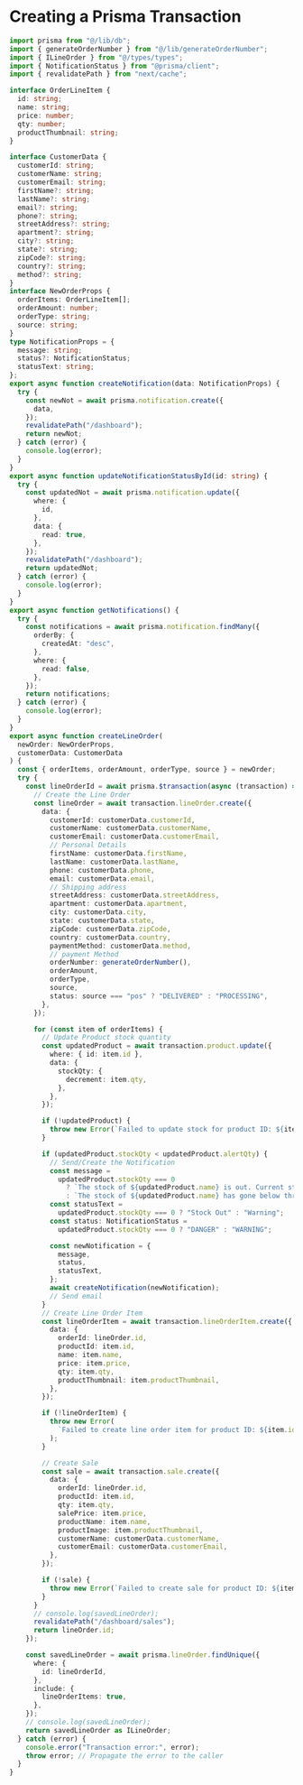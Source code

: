 # Creating a Prisma Transaction

```ts copy
import prisma from "@/lib/db";
import { generateOrderNumber } from "@/lib/generateOrderNumber";
import { ILineOrder } from "@/types/types";
import { NotificationStatus } from "@prisma/client";
import { revalidatePath } from "next/cache";

interface OrderLineItem {
  id: string;
  name: string;
  price: number;
  qty: number;
  productThumbnail: string;
}

interface CustomerData {
  customerId: string;
  customerName: string;
  customerEmail: string;
  firstName?: string;
  lastName?: string;
  email?: string;
  phone?: string;
  streetAddress?: string;
  apartment?: string;
  city?: string;
  state?: string;
  zipCode?: string;
  country?: string;
  method?: string;
}
interface NewOrderProps {
  orderItems: OrderLineItem[];
  orderAmount: number;
  orderType: string;
  source: string;
}
type NotificationProps = {
  message: string;
  status?: NotificationStatus;
  statusText: string;
};
export async function createNotification(data: NotificationProps) {
  try {
    const newNot = await prisma.notification.create({
      data,
    });
    revalidatePath("/dashboard");
    return newNot;
  } catch (error) {
    console.log(error);
  }
}
export async function updateNotificationStatusById(id: string) {
  try {
    const updatedNot = await prisma.notification.update({
      where: {
        id,
      },
      data: {
        read: true,
      },
    });
    revalidatePath("/dashboard");
    return updatedNot;
  } catch (error) {
    console.log(error);
  }
}
export async function getNotifications() {
  try {
    const notifications = await prisma.notification.findMany({
      orderBy: {
        createdAt: "desc",
      },
      where: {
        read: false,
      },
    });
    return notifications;
  } catch (error) {
    console.log(error);
  }
}
export async function createLineOrder(
  newOrder: NewOrderProps,
  customerData: CustomerData
) {
  const { orderItems, orderAmount, orderType, source } = newOrder;
  try {
    const lineOrderId = await prisma.$transaction(async (transaction) => {
      // Create the Line Order
      const lineOrder = await transaction.lineOrder.create({
        data: {
          customerId: customerData.customerId,
          customerName: customerData.customerName,
          customerEmail: customerData.customerEmail,
          // Personal Details
          firstName: customerData.firstName,
          lastName: customerData.lastName,
          phone: customerData.phone,
          email: customerData.email,
          // Shipping address
          streetAddress: customerData.streetAddress,
          apartment: customerData.apartment,
          city: customerData.city,
          state: customerData.state,
          zipCode: customerData.zipCode,
          country: customerData.country,
          paymentMethod: customerData.method,
          // payment Method
          orderNumber: generateOrderNumber(),
          orderAmount,
          orderType,
          source,
          status: source === "pos" ? "DELIVERED" : "PROCESSING",
        },
      });

      for (const item of orderItems) {
        // Update Product stock quantity
        const updatedProduct = await transaction.product.update({
          where: { id: item.id },
          data: {
            stockQty: {
              decrement: item.qty,
            },
          },
        });

        if (!updatedProduct) {
          throw new Error(`Failed to update stock for product ID: ${item.id}`);
        }

        if (updatedProduct.stockQty < updatedProduct.alertQty) {
          // Send/Create the Notification
          const message =
            updatedProduct.stockQty === 0
              ? `The stock of ${updatedProduct.name} is out. Current stock: ${updatedProduct.stockQty}.`
              : `The stock of ${updatedProduct.name} has gone below threshold. Current stock: ${updatedProduct.stockQty}.`;
          const statusText =
            updatedProduct.stockQty === 0 ? "Stock Out" : "Warning";
          const status: NotificationStatus =
            updatedProduct.stockQty === 0 ? "DANGER" : "WARNING";

          const newNotification = {
            message,
            status,
            statusText,
          };
          await createNotification(newNotification);
          // Send email
        }
        // Create Line Order Item
        const lineOrderItem = await transaction.lineOrderItem.create({
          data: {
            orderId: lineOrder.id,
            productId: item.id,
            name: item.name,
            price: item.price,
            qty: item.qty,
            productThumbnail: item.productThumbnail,
          },
        });

        if (!lineOrderItem) {
          throw new Error(
            `Failed to create line order item for product ID: ${item.id}`
          );
        }

        // Create Sale
        const sale = await transaction.sale.create({
          data: {
            orderId: lineOrder.id,
            productId: item.id,
            qty: item.qty,
            salePrice: item.price,
            productName: item.name,
            productImage: item.productThumbnail,
            customerName: customerData.customerName,
            customerEmail: customerData.customerEmail,
          },
        });

        if (!sale) {
          throw new Error(`Failed to create sale for product ID: ${item.id}`);
        }
      }
      // console.log(savedLineOrder);
      revalidatePath("/dashboard/sales");
      return lineOrder.id;
    });

    const savedLineOrder = await prisma.lineOrder.findUnique({
      where: {
        id: lineOrderId,
      },
      include: {
        lineOrderItems: true,
      },
    });
    // console.log(savedLineOrder);
    return savedLineOrder as ILineOrder;
  } catch (error) {
    console.error("Transaction error:", error);
    throw error; // Propagate the error to the caller
  }
}
```
